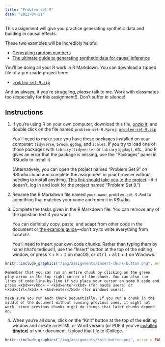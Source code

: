 ```yaml
---
title: "Problem set 9"
date: "2022-04-21"
---
```


This assignment will give you practice generating synthetic data and building in causal effects.

These two examples will be incredibly helpful:

- [Generating random numbers](/example/random-numbers/)
- [The ultimate guide to generating synthetic data for causal inference](/example/synthetic-data/)


You'll be doing all your R work in R Markdown. You can download a zipped file of a pre-made project here:

- [<i class="fas fa-file-archive"></i> `problem-set-9.zip`](/projects/problem-set-9.zip)

And as always, if you're struggling, *please* talk to me. Work with classmates too (especially for this assignment!). Don't suffer in silence!


## Instructions

1. If you're using R on your own computer, download this file, [*unzip it*](/resource/unzipping/), and double click on the file named `problem-set-9.Rproj`: [<i class="fas fa-file-archive"></i> `problem-set-9.zip`](/projects/problem-set-9.zip)

    You'll need to make sure you have these packages installed on your computer: `tidyverse`, `broom`, `ggdag`, and `scales`. If you try to load one of those packages with `library(tidyverse)` or `library(ggdag)`, etc., and R gives an error that the package is missing, use the "Packages" panel in RStudio to install it.

    (Alternatively, you can open the project named "Problem Set 9" on RStudio.cloud and complete the assignment in your browser without needing to install anything. [This link should take you to the project](https://rstudio.cloud/spaces/205054/project/3424177)—if it doesn't, log in and look for the project named "Problem Set 9.")

2. Rename the R Markdown file named `your-name_problem-set-9.Rmd` to something that matches your name and open it in RStudio.

3. Complete the tasks given in the R Markdown file. You can remove any of the question text if you want.

    You can definitely copy, paste, and adapt from other code in the document or [the example guide](/example/synthetic-data/)—don't try to write everything from scratch!.

    You'll need to insert your own code chunks. Rather than typing them by hand (that's tedious!), use the "Insert" button at the top of the editing window, or press  <kbd>⌥</kbd> + <kbd>⌘</kbd> + <kbd>I</kbd> on macOS, or <kbd>ctrl</kbd> + <kbd>alt</kbd> + <kbd>I</kbd> on Windows.

```r
knitr::include_graphics("/img/assignments/insert-chunk-button.png", error = FALSE)
```

    Remember that you can run an entire chunk by clicking on the green play arrow in the top right corner of the chunk. You can also run lines of code line-by-line if you place your cursor on some R code and press <kbd>⌘</kbd> + <kbd>enter</kbd> (for macOS users) or <kbd>ctrl</kbd> + <kbd>enter</kbd> (for Windows users).

    Make sure you run each chunk sequentially. If you run a chunk in the middle of the document without running previous ones, it might not work, since previous chunks might do things that later chunks depend on.

4. When you're all done, click on the "Knit" button at the top of the editing window and create an HTML or Word version (or PDF if you've [installed **tinytex**](/resource/install/#install-tinytex)) of your document. Upload that file to iCollege.

```r
knitr::include_graphics("/img/assignments/knit-button.png", error = FALSE)
```
